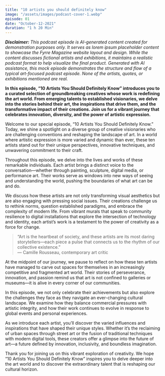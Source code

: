 ```yaml
---
title: "10 artists you should definitely know"
image: "/assets/images/podcast-cover-1.webp"
episode: 01
date: "October-12-2021"
duration: "1 h 20 Min"
---
```


_**Disclaimer:** This podcast episode is AI-generated content created for demonstration purposes only. It serves as lorem ipsum placeholder content to showcase the Fyrre Magazine website layout and design. While the content discusses fictional artists and exhibitions, it maintains a realistic podcast format to help visualize the final product. Generated with AI assistance, this mock episode demonstrates the structure and flow of a typical art-focused podcast episode. None of the artists, quotes, or exhibitions mentioned are real._

**In this episode, “10 Artists You Should Definitely Know” introduces you to a curated selection of groundbreaking creatives whose work is redefining the art world. From emerging talents to established visionaries, we delve into the stories behind their art, the inspirations that drive them, and the transformative impact of their creations. Join us for a vibrant journey that celebrates innovation, diversity, and the power of artistic expression.**

Welcome to our special episode, “10 Artists You Should Definitely Know.” Today, we shine a spotlight on a diverse group of creative visionaries who are challenging conventions and reshaping the landscape of art. In a world where artistic expression is more varied and dynamic than ever, these ten artists stand out for their unique perspectives, innovative techniques, and unwavering commitment to their craft.

Throughout this episode, we delve into the lives and works of these remarkable individuals. Each artist brings a distinct voice to the conversation—whether through painting, sculpture, digital media, or performance art. Their works serve as windows into new ways of seeing and understanding the world, pushing the boundaries of what art can be and do.

We discuss how these artists are not only transforming visual aesthetics but are also engaging with pressing social issues. Their creations challenge us to rethink norms, question established paradigms, and embrace the complexity of modern life. From vibrant murals that speak to community resilience to digital installations that explore the intersection of technology and identity, each artist’s work is a testament to the power of creativity as a force for change.

> “Art is the heartbeat of society, and these artists are its most daring storytellers—each piece a pulse that connects us to the rhythm of our collective existence.”  
> — Camille Rousseau, contemporary art critic

At the midpoint of our journey, we pause to reflect on how these ten artists have managed to carve out spaces for themselves in an increasingly competitive and fragmented art world. Their stories of perseverance, innovation, and passion remind us that art is not confined to galleries or museums—it is alive in every corner of our communities.

In this episode, we not only celebrate their achievements but also explore the challenges they face as they navigate an ever-changing cultural landscape. We examine how they balance commercial pressures with artistic integrity, and how their work continues to evolve in response to global events and personal experiences.

As we introduce each artist, you’ll discover the varied influences and inspirations that have shaped their unique styles. Whether it’s the reclaiming of urban spaces through street art or the fusion of traditional techniques with modern digital tools, these creators offer a glimpse into the future of art—a future defined by innovation, inclusivity, and boundless imagination.

Thank you for joining us on this vibrant exploration of creativity. We hope “10 Artists You Should Definitely Know” inspires you to delve deeper into the art world and to discover the extraordinary talent that is reshaping our cultural horizon.
